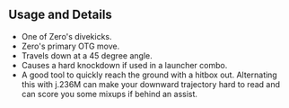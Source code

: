 ## Usage and Details

- One of Zero's divekicks.
- Zero's primary OTG move.
- Travels down at a 45 degree angle.
- Causes a hard knockdown if used in a launcher combo.
- A good tool to quickly reach the ground with a hitbox out. Alternating this with <InputBlock>j.236M</InputBlock> can make your downward trajectory hard to read
  and can score you some mixups if behind an assist.

